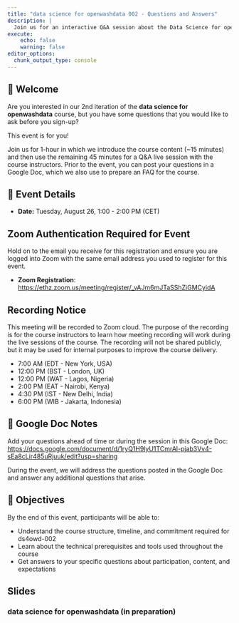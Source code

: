 ```yaml
---
title: "data science for openwashdata 002 - Questions and Answers"
description: |
  Join us for an interactive Q&A session about the Data Science for openwashdata course (ds4owd-002). Learn about the course structure, content, and requirements while getting your questions answered directly by the instructors.  
execute:
    echo: false
    warning: false
editor_options: 
  chunk_output_type: console
---
```


## 👋 Welcome

Are you interested in our 2nd iteration of the **data science for openwashdata** course, but you have some questions that you would like to ask before you sign-up?

This event is for you!

Join us for 1-hour in which we introduce the course content (~15 minutes) and then use the remaining 45 minutes for a Q&A live session with the course instructors. Prior to the event, you can post your questions in a Google Doc, which we also use to prepare an FAQ for the course.

## 📆 Event Details

-   **Date:** Tuesday, August 26, 1:00 - 2:00 PM (CET)

::: {.callout-important}
## Zoom Authentication Required for Event

Hold on to the email you receive for this registration and ensure you are logged into Zoom with the same email address you used to register for this event.

:::

-   **Zoom Registration**: <https://ethz.zoom.us/meeting/register/_vAJm6mJTaSShZiGMCyidA>

::: {.callout-note}
## Recording Notice
This meeting will be recorded to Zoom cloud. The purpose of the recording is for the course instructors to learn how meeting recording will work during the live sessions of the course. The recording will not be shared publicly, but it may be used for internal purposes to improve the course delivery.
:::

-   7:00 AM (EDT - New York, USA) 
-   12:00 PM (BST - London, UK)
-   12:00 PM (WAT - Lagos, Nigeria) 
-   2:00 PM (EAT - Nairobi, Kenya)
-   4:30 PM (IST - New Delhi, India)
-   6:00 PM (WIB - Jakarta, Indonesia)

## 📝 Google Doc Notes

Add your questions ahead of time or during the session in this Google Doc: <https://docs.google.com/document/d/1ryQ1H9lyU1TCmrAl-pjab3Vv4-sEa8cLir485uRjuuk/edit?usp=sharing>

During the event, we will address the questions posted in the Google Doc and answer any additional questions that arise.

## 🏁 Objectives

By the end of this event, participants will be able to:

- Understand the course structure, timeline, and commitment required for ds4owd-002
- Learn about the technical prerequisites and tools used throughout the course
- Get answers to your specific questions about participation, content, and expectations

## Slides

### data science for openwashdata (in preparation)



